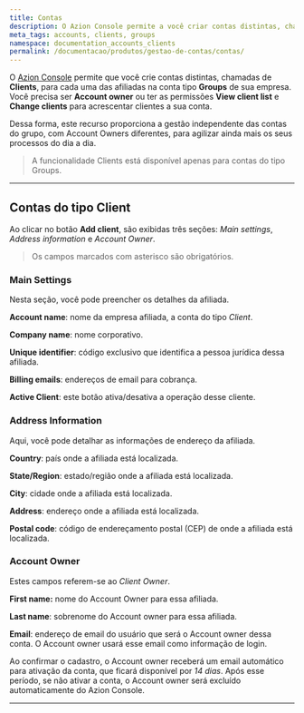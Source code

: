 ```yaml
---
title: Contas
description: O Azion Console permite a você criar contas distintas, chamadas de Clients, para cada uma das afiliadas ao seu grupo de empresas.
meta_tags: accounts, clients, groups
namespace: documentation_accounts_clients
permalink: /documentacao/produtos/gestao-de-contas/contas/
---
```


O [Azion Console](https://console.azion.com/) permite que você crie contas distintas, chamadas de **Clients**, para cada uma das afiliadas na conta tipo **Groups** de sua empresa. Você precisa ser **Account owner** ou ter as permissões **View client list** e **Change clients** para acrescentar clientes a sua conta.

Dessa forma, este recurso proporciona a gestão independente das contas do grupo, com Account Owners diferentes, para agilizar ainda mais os seus processos do dia a dia.

> A funcionalidade Clients está disponível apenas para contas do tipo Groups.

---

## Contas do tipo Client

Ao clicar no botão **Add client**, são exibidas três seções: *Main settings*, *Address information* e *Account Owner*.

> Os campos marcados com asterisco são obrigatórios.


### Main Settings

Nesta seção, você pode preencher os detalhes da afiliada.

**Account name**: nome da empresa afiliada, a conta do tipo *Client*.

**Company name**: nome corporativo.

**Unique identifier**: código exclusivo que identifica a pessoa jurídica dessa afiliada.

**Billing emails**: endereços de email para cobrança.

**Active Client**: este botão ativa/desativa a operação desse cliente.

### Address Information

Aqui, você pode detalhar as informações de endereço da afiliada.

**Country**: país onde a afiliada está localizada.

**State/Region**: estado/região onde a afiliada está localizada.

**City**: cidade onde a afiliada está localizada.

**Address**: endereço onde a afiliada está localizada.

**Postal code**: código de endereçamento postal (CEP) de onde a afiliada está localizada.

### Account Owner

Estes campos referem-se ao *Client Owner*.

**First name:** nome do Account Owner para essa afiliada.

**Last name**: sobrenome do Account owner para essa afiliada.

**Email**: endereço de email do usuário que será o Account owner dessa conta. O Account owner usará esse email como informação de login.

Ao confirmar o cadastro, o Account owner receberá um email automático para ativação da conta, que ficará disponível por *14 dias*. Após esse período, se não ativar a conta, o Account owner será excluído automaticamente do Azion Console.


---

